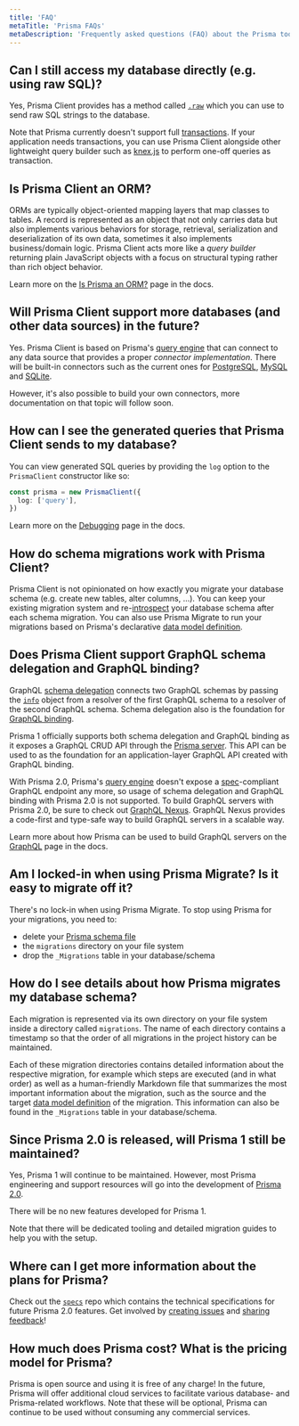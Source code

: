 ```yaml
---
title: 'FAQ'
metaTitle: 'Prisma FAQs'
metaDescription: 'Frequently asked questions (FAQ) about the Prisma tools and their ecosystem.'
---
```


## Can I still access my database directly (e.g. using raw SQL)?

Yes, Prisma Client provides has a method called [`.raw`](../concepts/components/prisma-client/raw-database-access) which you can use to send raw SQL strings to the database.

Note that Prisma currently doesn't support full [transactions](../concepts/components/prisma-client/transactions). If your application needs transactions, you can use Prisma Client alongside other lightweight query builder such as [knex.js](https://www.github.com/tgriesser/knex) to perform one-off queries as transaction.

## Is Prisma Client an ORM?

ORMs are typically object-oriented mapping layers that map classes to tables. A record is represented as an object that not only carries data but also implements various behaviors for storage, retrieval, serialization and deserialization of its own data, sometimes it also implements business/domain logic. Prisma Client acts more like a _query builder_ returning plain JavaScript objects with a focus on structural typing rather than rich object behavior.

Learn more on the [Is Prisma an ORM?](../../concepts/overview/prisma-in-your-stack/is-prisma-an-orm) page in the docs.

## Will Prisma Client support more databases (and other data sources) in the future?

Yes. Prisma Client is based on Prisma's [query engine](../concepts/components/prisma-client/query-engine) that can connect to any data source that provides a proper _connector implementation_. There will be built-in connectors such as the current ones for [PostgreSQL](../concepts/database-connectors/postgresql), [MySQL](../concepts/database-connectors/mysql) and [SQLite](../concepts/database-connectors/sqlite).

However, it's also possible to build your own connectors, more documentation on that topic will follow soon.

## How can I see the generated queries that Prisma Client sends to my database?

You can view generated SQL queries by providing the `log` option to the `PrismaClient` constructor like so:

```ts
const prisma = new PrismaClient({
  log: ['query'],
})
```

Learn more on the [Debugging](../concepts/components/prisma-client/debugging) page in the docs.

## How do schema migrations work with Prisma Client?

Prisma Client is not opinionated on how exactly you migrate your database schema (e.g. create new tables, alter columns, ...). You can keep your existing migration system and re-[introspect](../concepts/components/introspection) your database schema after each schema migration. You can also use Prisma Migrate to run your migrations based on Prisma's declarative [data model definition](../concepts/components/prisma-schema/data-model).

## Does Prisma Client support GraphQL schema delegation and GraphQL binding?

GraphQL [schema delegation](https://www.prisma.io/blog/graphql-schema-stitching-explained-schema-delegation-4c6caf468405/) connects two GraphQL schemas by passing the [`info`](https://www.prisma.io/blog/graphql-server-basics-demystifying-the-info-argument-in-graphql-resolvers-6f26249f613a/) object from a resolver of the first GraphQL schema to a resolver of the second GraphQL schema. Schema delegation also is the foundation for [GraphQL binding](https://github.com/graphql-binding/graphql-binding).

Prisma 1 officially supports both schema delegation and GraphQL binding as it exposes a GraphQL CRUD API through the [Prisma server](https://www.prisma.io/docs/prisma-server/). This API can be used to as the foundation for an application-layer GraphQL API created with GraphQL binding.

With Prisma 2.0, Prisma's [query engine](../concepts/components/prisma-client/query-engine) doesn't expose a [spec](https://graphql.github.io/graphql-spec/June2018/)-compliant GraphQL endpoint any more, so usage of schema delegation and GraphQL binding with Prisma 2.0 is not supported. To build GraphQL servers with Prisma 2.0, be sure to check out [GraphQL Nexus](https://nexusjs.org/). GraphQL Nexus provides a code-first and type-safe way to build GraphQL servers in a scalable way.

Learn more about how Prisma can be used to build GraphQL servers on the [GraphQL](../../concepts/overview/prisma-in-your-stack/graphql) page in the docs.

## Am I locked-in when using Prisma Migrate? Is it easy to migrate off it?

There's no lock-in when using Prisma Migrate. To stop using Prisma for your migrations, you need to:

- delete your [Prisma schema file](../concepts/components/prisma-schema)
- the `migrations` directory on your file system
- drop the `_Migrations` table in your database/schema

## How do I see details about how Prisma migrates my database schema?

Each migration is represented via its own directory on your file system inside a directory called `migrations`. The name of each directory contains a timestamp so that the order of all migrations in the project history can be maintained.

Each of these migration directories contains detailed information about the respective migration, for example which steps are executed (and in what order) as well as a human-friendly Markdown file that summarizes the most important information about the migration, such as the source and the target [data model definition](../concepts/components/prisma-schema/data-model) of the migration. This information can also be found in the `_Migrations` table in your database/schema.

## Since Prisma 2.0 is released, will Prisma 1 still be maintained?

Yes, Prisma 1 will continue to be maintained. However, most Prisma engineering and support resources will go into the development of [Prisma 2.0](https://github.com/prisma/prisma).

There will be no new features developed for Prisma 1.

Note that there will be dedicated tooling and detailed migration guides to help you with the setup.

## Where can I get more information about the plans for Prisma?

Check out the [`specs`](https://github.com/prisma/specs) repo which contains the technical specifications for future Prisma 2.0 features. Get involved by [creating issues](https://github.com/prisma/prisma/issues) and [sharing feedback](https://github.com/prisma/prisma)!

## How much does Prisma cost? What is the pricing model for Prisma?

Prisma is open source and using it is free of any charge! In the future, Prisma will offer additional cloud services to facilitate various database- and Prisma-related workflows. Note that these will be optional, Prisma can continue to be used without consuming any commercial services.
